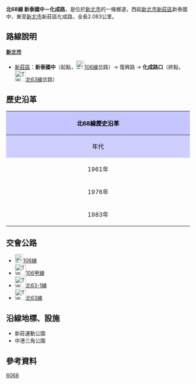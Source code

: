 {{Infobox TwRoad|
|Type=th
|Code=北68線
|Num=tp68
|Level=鄉道
|Name=復興路
|Length=2.083
|Start=[[新北市|新北市]][[新莊區|新莊區]]新泰國中
|End=新北市新莊區化成路
}}
'''北68線 新泰國中－化成路'''，是位於[[新北市|新北市]]的一條鄉道，西起[[新北市|新北市]][[新莊區|新莊區]]新泰國中，東至[[新北市|新北市]]新莊區化成路，全長2.083公里。{{r|thb}}

== 路線說明 ==
{{expand|time=2011-02-27}}
;'''[[新北市|新北市]]'''
*[[新莊區|新莊區]]：'''新泰國中'''（起點，[[File:TW_CHW106.svg|23px]][[縣道106號|106線]]岔路）→ 復興路 → '''化成路口'''（終點，[[File:TW_THWtp63.png|30px]][[北63線|北63線]]岔路）

== 歷史沿革 ==
{| class="wikitable" style="width: 100%"
! style="text-align:center; background:#C5C5FF; color:black" colspan=3 align=center | 北68線歷史沿革
|- 
! style="text-align:center; background:#CFCFFF; color:black" width="8%" | 年代 !! style="text-align:center; background:#D3D3FF; color:black" width="46%" | 本編號沿革 !! style="text-align:center; background:#D3D3FF; color:black" width="46%" | 本路線沿革
|- 
! 1961年{{r|gazette1966}}
| 大有～二重埔2.479km || rowspan=2| 當時非公路
|-
! 1976年{{r|gazette1976}}
| 改編為泰山～楓樹腳1km
|-
! 1983年
| colspan=2| 原[[File:TW_THWtp68.png|30px]]北68線改編為[[File:TW_THWtp60.png|30px]][[北60線|北60線]]，原[[File:TW_THWtp68.png|30px]]北68線則編為今日路線。
|}

== 交會公路 ==
*[[File:TW_CHW106.svg|23px]][[縣道106號|106線]]
*[[File:TW_CHW106a.svg|30px]][[縣道106號#甲線|106甲線]]
*[[File:TW_THWtp63-1.png|30px]][[北63線#支線|北63-1線]]
*[[File:TW_THWtp63.png|30px]][[北63線|北63線]]

== 沿線地標、設施 ==
*新莊運動公園
*中港三角公園

== 參考資料 ==
{{reflist|refs=

<ref name="thb">{{cite web |url=http://spreadsheets.google.com/pub?key=0Avc0r7dng8JrdFF0YmRlSEl1dWhxVmJtR2hwZDFmcFE&gid=0 |title=臺北縣鄉道公路路線表 |accessdate=2011-02-27 |date=2010-07-19 |publisher=公路總局 |archive-date=2014-04-20 |archive-url=https://web.archive.org/web/20140420112137/https://spreadsheets.google.com/pub?key=0Avc0r7dng8JrdFF0YmRlSEl1dWhxVmJtR2hwZDFmcFE&gid=0 |dead-url=yes }}</ref>

<ref name="gazette1966">{{cite web|url=http://gaz.ncl.edu.tw/detail.jsp?sysid=E0921514 |title=公告臺灣省縣鄉道及專用公路路線里程-{表}- |accessdate=2011-02-27 |date=1966-08-01 |work=政府公報資訊網 |publisher=臺灣省政府}}</ref>

<ref name="gazette1976">{{cite web |url=http://gaz.ncl.edu.tw/detail.jsp?sysid=E0814166 |title=公告「65年度臺灣省公路資料統計表」 |accessdate=2011-02-27 |date=1977-09-09 |work=政府公報資訊網 |publisher=臺灣省政府 |archive-date=2021-01-24 |archive-url=https://web.archive.org/web/20210124163606/https://gaz.ncl.edu.tw/detail.jsp?sysid=E0814166 |dead-url=yes }}</ref>

}}

{{新北市鄉道}}
[[Category:新北市區道|6068]]